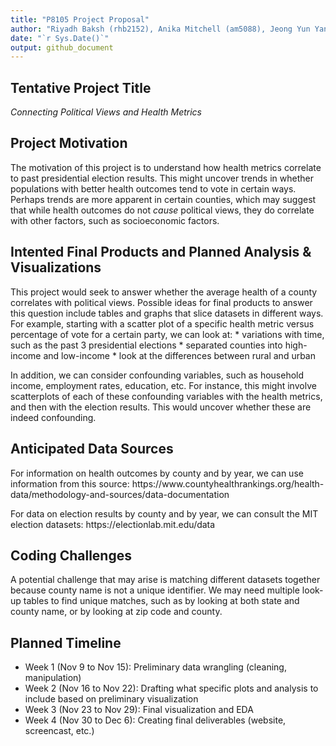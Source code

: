 ```yaml
---
title: "P8105 Project Proposal"
author: "Riyadh Baksh (rhb2152), Anika Mitchell (am5088), Jeong Yun Yang (jy3306)"
date: "`r Sys.Date()`"
output: github_document
---
```


## Tentative Project Title

*Connecting Political Views and Health Metrics*

## Project Motivation

The motivation of this project is to understand how health metrics correlate to past presidential election results. This might uncover trends in whether populations with better health outcomes tend to vote in certain ways. Perhaps trends are more apparent in certain counties, which may suggest that while health outcomes do not *cause* political views, they do correlate with other factors, such as socioeconomic factors.

## Intented Final Products and Planned Analysis & Visualizations

This project would seek to answer whether the average health of a county correlates with political views. Possible ideas for final products to answer this question include tables and graphs that slice datasets in different ways. For example, starting with a scatter plot of a specific health metric versus percentage of vote for a certain party, we can look at:
* variations with time, such as the past 3 presidential elections
* separated counties into high-income and low-income
* look at the differences between rural and urban

In addition, we can consider confounding variables, such as household income, employment rates, education, etc. For instance, this might involve scatterplots of each of these confounding variables with the health metrics, and then with the election results. This would uncover whether these are indeed confounding.

## Anticipated Data Sources

For information on health outcomes by county and by year, we can use information from this source: https://www.countyhealthrankings.org/health-data/methodology-and-sources/data-documentation

For data on election results by county and by year, we can consult the MIT election datasets:
https://electionlab.mit.edu/data

## Coding Challenges

A potential challenge that may arise is matching different datasets together because county name is not a unique identifier. We may need multiple look-up tables to find unique matches, such as by looking at both state and county name, or by looking at zip code and county.

## Planned Timeline

* Week 1 (Nov 9 to Nov 15): Preliminary data wrangling (cleaning, manipulation)
* Week 2 (Nov 16 to Nov 22): Drafting what specific plots and analysis to include based on preliminary visualization
* Week 3 (Nov 23 to Nov 29): Final visualization and EDA
* Week 4 (Nov 30 to Dec 6): Creating final deliverables (website, screencast, etc.)
